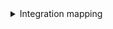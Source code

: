 <details>
<summary> Integration mapping </summary>
```yaml showLineNumbers
deleteDependentEntities: true
createMissingRelatedEntities: true
enableMergeEntity: true
resources:
  - kind: group
    selector:
      query: "true"
    port:
      entity:
        mappings:
          identifier: .full_path
          title: .name
          blueprint: '"gitlabGroup"'
          properties:
            url: .web_url
            visibility: .visibility
            description: .description
  - kind: project
    selector:
      query: "true"
      includeLanguages: "true"
    port:
      entity:
        mappings:
          identifier: .path_with_namespace | gsub(" "; "")
          title: .name
          blueprint: '"service"'
          properties:
            url: .web_url
            readme: file://README.md
            description: .description
            language: .__languages | to_entries | max_by(.value) | .key
            namespace: .namespace.name
            fullPath: .namespace.full_path
            defaultBranch: .default_branch
          relations:
            group: >-
              .path_with_namespace | gsub(" "; "") | split("/") | .[:-1] |
              join("/")
```
</details>
